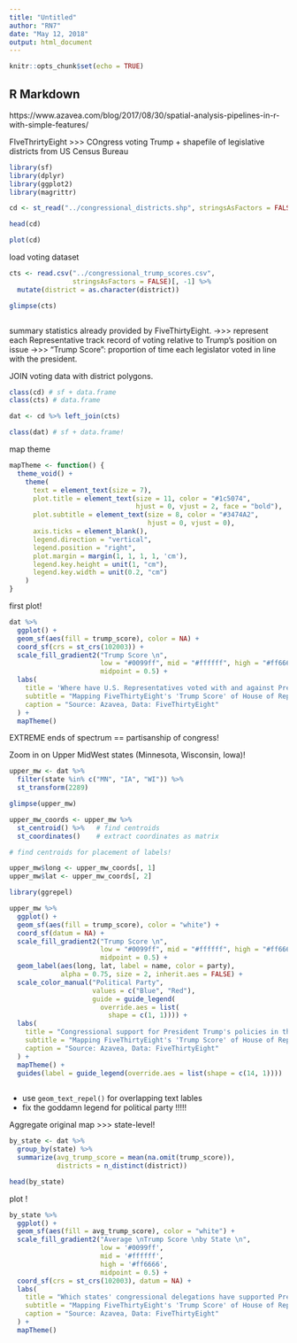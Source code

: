 ```yaml
---
title: "Untitled"
author: "RN7"
date: "May 12, 2018"
output: html_document
---
```


```r
knitr::opts_chunk$set(echo = TRUE)
```

## R Markdown

https://www.azavea.com/blog/2017/08/30/spatial-analysis-pipelines-in-r-with-simple-features/

FIveThrirtyEight >>> COngress voting Trump
+ 
shapefile of legislative districts from US Census Bureau

```r
library(sf)
library(dplyr)
library(ggplot2)
library(magrittr)

cd <- st_read("../congressional_districts.shp", stringsAsFactors = FALSE)

head(cd)

plot(cd)

```


load voting dataset

```r
cts <- read.csv("../congressional_trump_scores.csv", 
                stringsAsFactors = FALSE)[, -1] %>% 
  mutate(district = as.character(district))

glimpse(cts)



```

summary statistics already provided by FiveThirtyEight. 
->>> represent each Representative track record of voting relative to Trump's position on issue 
->>> "Trump Score": proportion of time each legislator voted in line with the president.

JOIN voting data with district polygons.

```r
class(cd) # sf + data.frame
class(cts) # data.frame

dat <- cd %>% left_join(cts)

class(dat) # sf + data.frame! 

```

map theme

```r
mapTheme <- function() {
  theme_void() + 
    theme(
      text = element_text(size = 7),
      plot.title = element_text(size = 11, color = "#1c5074", 
                                hjust = 0, vjust = 2, face = "bold"), 
      plot.subtitle = element_text(size = 8, color = "#3474A2", 
                                   hjust = 0, vjust = 0),
      axis.ticks = element_blank(), 
      legend.direction = "vertical", 
      legend.position = "right",
      plot.margin = margin(1, 1, 1, 1, 'cm'),
      legend.key.height = unit(1, "cm"), 
      legend.key.width = unit(0.2, "cm")
    ) 
}

```

first plot!

```r
dat %>% 
  ggplot() +
  geom_sf(aes(fill = trump_score), color = NA) +
  coord_sf(crs = st_crs(102003)) +
  scale_fill_gradient2("Trump Score \n", 
                       low = "#0099ff", mid = "#ffffff", high = "#ff6666",
                       midpoint = 0.5) +
  labs(
    title = 'Where have U.S. Representatives voted with and against President Trump?',
    subtitle = "Mapping FiveThirtyEight's 'Trump Score' of House of Representative's voting records",
    caption = "Source: Azavea, Data: FiveThirtyEight"
  ) +
  mapTheme()
```

EXTREME ends of spectrum == partisanship of congress!

Zoom in on Upper MidWest states (Minnesota, Wisconsin, Iowa)!


```r

upper_mw <- dat %>% 
  filter(state %in% c("MN", "IA", "WI")) %>% 
  st_transform(2289)

glimpse(upper_mw)

upper_mw_coords <- upper_mw %>% 
  st_centroid() %>%   # find centroids
  st_coordinates()    # extract coordinates as matrix

# find centroids for placement of labels!

upper_mw$long <- upper_mw_coords[, 1]
upper_mw$lat <- upper_mw_coords[, 2]

library(ggrepel)

upper_mw %>% 
  ggplot() +
  geom_sf(aes(fill = trump_score), color = "white") +
  coord_sf(datum = NA) +
  scale_fill_gradient2("Trump Score \n", 
                       low = "#0099ff", mid = "#ffffff", high = "#ff6666",
                       midpoint = 0.5) +
  geom_label(aes(long, lat, label = name, color = party),  
             alpha = 0.75, size = 2, inherit.aes = FALSE) +
  scale_color_manual("Political Party", 
                     values = c("Blue", "Red"),
                     guide = guide_legend(
                       override.aes = list(
                         shape = c(1, 1)))) +
  labs(
    title = "Congressional support for President Trump's policies in the Upper Midwest",
    subtitle = "Mapping FiveThirtyEight's 'Trump Score' of House of Representative's voting records",
    caption = "Source: Azavea, Data: FiveThirtyEight"
  ) +
  mapTheme() +
  guides(label = guide_legend(override.aes = list(shape = c(14, 1))))
  


```

- use `geom_text_repel()` for overlapping text lables 
- fix the goddamn legend for political party !!!!!

Aggregate original map >>> state-level! 

```r
by_state <- dat %>% 
  group_by(state) %>% 
  summarize(avg_trump_score = mean(na.omit(trump_score)),
            districts = n_distinct(district))

head(by_state)

```


plot ! 

```r
by_state %>% 
  ggplot() +
  geom_sf(aes(fill = avg_trump_score), color = "white") +
  scale_fill_gradient2("Average \nTrump Score \nby State \n",
                       low = '#0099ff', 
                       mid = '#ffffff', 
                       high = '#ff6666', 
                       midpoint = 0.5) +
  coord_sf(crs = st_crs(102003), datum = NA) +
  labs(
    title = "Which states' congressional delegations have supported President Trump's policies?",
    subtitle = "Mapping FiveThirtyEight's 'Trump Score' of House of Representative's voting records",
    caption = "Source: Azavea, Data: FiveThirtyEight"
  ) +
  mapTheme()





```




























